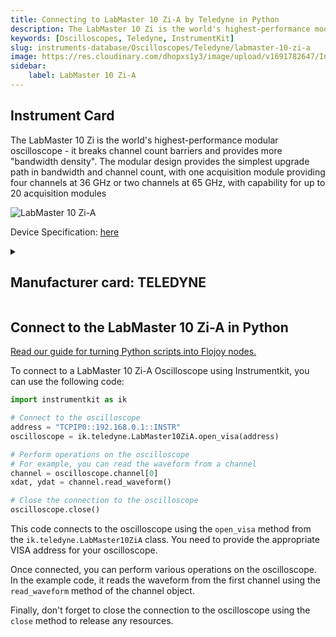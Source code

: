 ```yaml
---
title: Connecting to LabMaster 10 Zi-A by Teledyne in Python
description: The LabMaster 10 Zi is the world's highest-performance modular oscilloscope - it breaks channel count barriers and provides more "bandwidth density". The modular design provides the simplest upgrade path in bandwidth and channel count, with one acquisition module providing four channels at 36 GHz or two channels at 65 GHz, with capability for up to 20 acquisition modules
keywords: [Oscilloscopes, Teledyne, InstrumentKit] 
slug: instruments-database/Oscilloscopes/Teledyne/labmaster-10-zi-a 
image: https://res.cloudinary.com/dhopxs1y3/image/upload/v1691782647/Instruments/Oscilloscopes/LabMaster-10-Zi-A/LabMaster-10-Zi-A.webp
sidebar:
    label: LabMaster 10 Zi-A 
---
```



## Instrument Card

The LabMaster 10 Zi is the world's highest-performance modular oscilloscope - it breaks channel count barriers and provides more "bandwidth density". The modular design provides the simplest upgrade path in bandwidth and channel count, with one acquisition module providing four channels at 36 GHz or two channels at 65 GHz, with capability for up to 20 acquisition modules

![LabMaster 10 Zi-A](https://res.cloudinary.com/dhopxs1y3/image/upload/v1691782647/Instruments/Oscilloscopes/LabMaster-10-Zi-A/LabMaster-10-Zi-A.webp)

Device Specification: [here](https://cdn.teledynelecroy.com/files/pdf/labmaster-10zi-a-datasheet.pdf)

<details style={{ marginTop: "15px"}}>
<summary><h2 style={{display:'inline'}}>Manufacturer card: TELEDYNE</h2></summary>

![TELEDYNE](https://res.cloudinary.com/dhopxs1y3/image/upload/v1692812958/Instruments/Vendor%20Logos/Teledyne_technologies.png)

Teledyne LeCroy is an American manufacturer of oscilloscopes, protocol analyzers and other test equipment. LeCroy is now a subsidiary of Teledyne Technologies.

- Headquarters: USA
- Yearly Revenue (millions, USD): 5458.6
- Vendor Website: [here](https://www.teledynelecroy.com/)

</details>


<FeaturedInstrumentVideo category="OSCILLOSCOPES" />

## Connect to the LabMaster 10 Zi-A in Python

[Read our guide for turning Python scripts into Flojoy nodes.](https://docs.flojoy.ai/contribution/blocks/custom-flojoy-block/)



<Tabs>
<TabItem value="Flojoy" label="Flojoy" className="flojoy-instrument-tabs">

<SectionsCard category="OSCILLOSCOPES" manufacturer="Teledyne"></SectionsCard>

</TabItem>
<TabItem value="InstrumentKit" label="InstrumentKit">

To connect to a LabMaster 10 Zi-A Oscilloscope using Instrumentkit, you can use the following code:

```python
import instrumentkit as ik

# Connect to the oscilloscope
address = "TCPIP0::192.168.0.1::INSTR"
oscilloscope = ik.teledyne.LabMaster10ZiA.open_visa(address)

# Perform operations on the oscilloscope
# For example, you can read the waveform from a channel
channel = oscilloscope.channel[0]
xdat, ydat = channel.read_waveform()

# Close the connection to the oscilloscope
oscilloscope.close()
```

This code connects to the oscilloscope using the `open_visa` method from the `ik.teledyne.LabMaster10ZiA` class. You need to provide the appropriate VISA address for your oscilloscope.

Once connected, you can perform various operations on the oscilloscope. In the example code, it reads the waveform from the first channel using the `read_waveform` method of the channel object.

Finally, don't forget to close the connection to the oscilloscope using the `close` method to release any resources.

</TabItem>
</Tabs>